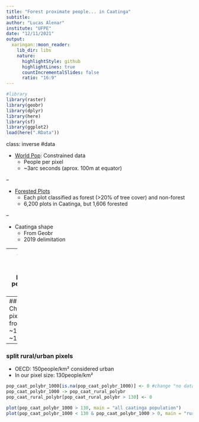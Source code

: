 ```yaml
---
title: "Forest proximate people... in Caatinga"
subtitle: 
author: "Lucas Alenar"
institute: "UFPE"
date: "12/11/2021"
output:
  xaringan::moon_reader:
    lib_dir: libs
    nature:
      highlightStyle: github
      highlightLines: true
      countIncrementalSlides: false
      ratio: "16:9"
---
```

```r
#library
library(raster)
library(geobr)
library(dplyr)
library(here)
library(sf)
library(ggplot2)
load(here(".RData"))
```

class: inverse
#data

- [World Pop](https://www.worldpop.org/): Constrained data
  - People per pixel
  - ~3arc seconds (aprox. 100m at equator)

--

- [Forested Plots](https://www.science.org/doi/10.1126/science.aam6527)
  - Each plot classified as forest (>20% of tree cover) and non-forest
  - 6,200 plots in Caatinga, but 1,606 forested

--

- Caatinga shape
  - From Geobr
  - 2019 delimitation

---
#steps to calculate forest proximate people
class: inverse
```r
raster(x = here("data/bra_ppp_2020_UNadj_constrained.tif")) -> br_pop

```

```r
plot(br_pop)
```

---
## crop and Change the pixel size
- from ~100x100m to ~1000x1000m
```r
raster::crop(x = br_pop, y = caat_shp_wgs84_sp) -> br_pop_crop
raster::mask(x = br_pop_crop, mask = caat_shp_wgs84_sp) -> pop_caat_wgs84 #filtering only population in Caatinga
aggregate(x = pop_caat_wgs84, fact = 10, fun = sum) ->pop_caat_wgs84_1000
```
```r
plot(pop_caat_wgs84)
plot(pop_caat_wgs84_1000)
```

---
### split rural/urban pixels
- OECD: 150people/km² considered urban
- In our pixel size: 130people/km²
```r
pop_caat_polybr_1000[is.na(pop_caat_polybr_1000)] <- 0 #change "no data" to zero population
pop_caat_polybr_1000 -> pop_caat_rural_polybr
pop_caat_rural_polybr[pop_caat_rural_polybr > 130] <- 0
```
```r
plot(pop_caat_polybr_1000 > 130, main = "all caatinga population")
plot(pop_caat_polybr_1000 < 130 & pop_caat_polybr_1000 > 0, main = "rural caatinga population")
```


